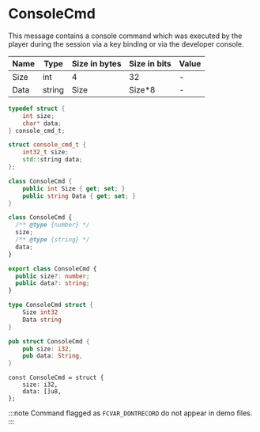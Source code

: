 # ConsoleCmd

This message contains a console command which was executed by the player during the session via a key binding or via the
developer console.

<!-- @dem-gen-begin:ConsoleCmd -->

<Tabs groupId="lang">
<TabItem value="overview" label="Overview">

| Name | Type | Size in bytes | Size in bits | Value |
| --- | --- | --- | --- | --- |
| Size | int | 4 | 32 | - |
| Data | string | Size | Size\*8 | - |

</TabItem>
<TabItem value="c" label="C">

```c
typedef struct {
    int size;
    char* data;
} console_cmd_t;
```

</TabItem>
<TabItem value="cpp" label="C++">

```cpp
struct console_cmd_t {
    int32_t size;
    std::string data;
};
```

</TabItem>
<TabItem value="csharp" label="C#">

```csharp
class ConsoleCmd {
    public int Size { get; set; }
    public string Data { get; set; }
}
```

</TabItem>
<TabItem value="js" label="JS">

```js
class ConsoleCmd {
  /** @type {number} */
  size;
  /** @type {string} */
  data;
}
```

</TabItem>
<TabItem value="ts" label="TS">

```ts
export class ConsoleCmd {
  public size?: number;
  public data?: string;
}
```

</TabItem>
<TabItem value="go" label="Go">

```go
type ConsoleCmd struct {
	Size int32
	Data string
}
```

</TabItem>
<TabItem value="rust" label="Rust">

```rust
pub struct ConsoleCmd {
    pub size: i32,
    pub data: String,
}
```

</TabItem>
<TabItem value="zig" label="Zig">

```zig
const ConsoleCmd = struct {
    size: i32,
    data: []u8,
};
```

</TabItem>
</Tabs>

<!-- @dem-gen-end:ConsoleCmd -->

:::note
Command flagged as `FCVAR_DONTRECORD` do not appear in demo files.
:::
